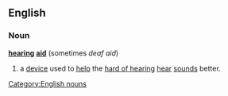 ==English==
===Noun===
{{wikipedia}}
'''[[hearing]] [[aid]]'''  (sometimes ''deaf aid'')
#a [[device]] used to [[help]] the [[hard of hearing]] [[hear]] [[sound]]s better.
[[Category:English nouns]]